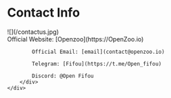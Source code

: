 # Contact Info


<div style={{marginTop:20}}>
    <div style={{float:'left'}}>
        ![](/contactus.jpg)
    </div>
    <div style={{marginTop:20}}>
        <div style={{float:'right'}}>
            Official Website: [Openzoo](https://OpenZoo.io)
        
            Official Email: [email](contact@openzoo.io)
        
            Telegram: [Fifou](https://t.me/Open_fifou)
        
            Discord: @Open Fifou
        </div>
    </div>
</div>
